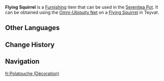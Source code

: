 {{About|the furnishing|the wildlife|Flying Squirrel}}
{{Furnishing Infobox
|title          = Flying Squirrel
|id             = 369201
|image          = Item Flying Squirrel (Furnishing).png
|category       = Animal
|subcategory    = Outdoor Creature
|quality        = 3
|adeptal_energy = 100
|load           = 350
|reduced_load   = 350
|description    = Small animals with a unique body structure, they can spread their limbs and use their tough wing membranes to glide on the air currents when jumping from a height, reaching places that are difficult for other terrestrial animals to reach...<br>After arriving in the expansive and architecturally rich The Realm Within, the Flying Squirrels' range of activity has greatly expanded, and their adventurous spirit has grown, making it likely that only [[Tubby]] can constantly keep track of their whereabouts...
|mention        = Tubby
|source1        = Omni-Ubiquity Net
}}
'''Flying Squirrel''' is a [[Furnishing]] item that can be used in the [[Serenitea Pot]]. It can be obtained using the [[Omni-Ubiquity Net]] on a [[Flying Squirrel]] in Teyvat.
<!--
==Locations==
{{Transclude|{{subst:#invoke:replace|main|{{subst:PAGENAME}}|{space}%(Furnishing%)|}}|Locations}}
-->
==Other Languages==
{{Other Languages
|Transclude=Flying Squirrel
}}

==Change History==
{{Change History|5.0}}

==Navigation==
{{Furnishing Navbox/Living|Animal}}

[[fr:Polatouche (Décoration)]]